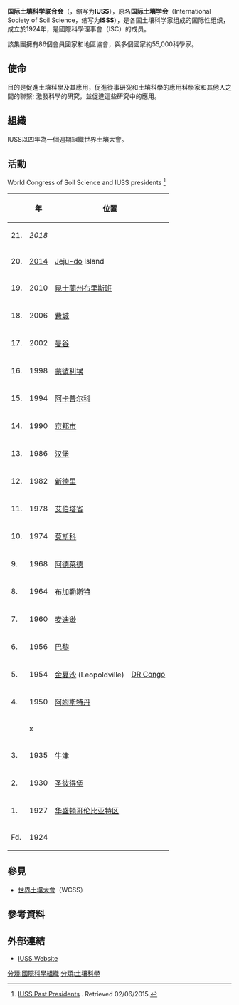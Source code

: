 {{Infobox organization
|name           = 國際土壤科學聯盟
|image          = 
|image_border   = 
|size           = 
|alt            =
|caption        = IUSS
|map            =
|msize          =
|malt           =
|mcaption       =
|abbreviation   = IUSS
|motto          = 
|formation      = 1924
|extinction     =
|type           = {{tsl|en|International nongovernmental organization||INGO}}
|status         =
|purpose        = 
|headquarters   = 
|location       = 
|region_served  = Worldwide
|membership     =
|language       = English
|leader_title   = President
|leader_name    = Rainer Horn <br/>{{flagcountry|Germany}}
|main_organ     =
|parent_organization = [[國際科學理事會_(ICSU)|International Council for Science]]
|affiliations   = 
|num_staff      =
|num_volunteers =
|budget         = 
|website        =   [http://www.iuss.org/ IUSS Official website]
|remarks        = 
}}

'''国际土壤科学联合会'''（{{lang-en|International Union of Soil Sciences}}，缩写为'''IUSS'''），原名'''国际土壤学会'''（International Society of Soil Science，缩写为'''ISSS'''），是各国土壤科学家组成的国际性组织，成立於1924年，是國際科學理事會（ISC）的成员。 

該集團擁有86個會員國家和地區協會，與多個國家約55,000科學家。

== 使命 ==
目的是促進土壤科學及其應用，促進從事研究和土壤科學的應用科學家和其他人之間的聯繫; 激發科學的研究，並促進這些研究中的應用。

== 組織 == 
IUSS以四年為一個週期組織世界土壤大會。
<!-- IUSS 在以下領域有分部和委員會：===1. Division 1 - Soils in space and time===
*C1.1 Soil morphology and micromorphology 
*C1.2 Soil geography
*C1.3 Soil genesis
*C1.4 Soil classification 
*C1.5 Pedometrics 
*C1.6 Paleopedology

===2.Division 2 - Soil properties and processes===
*C2.1 Soil physics 
*C2.2 Soil chemistry 
*C2.3 Soil biology
*C2.4 Soil mineralogy
*C2.5 Soil interfacial reactions

===3.	Division 3 - Soil use and management===
*C3.1 Soil evaluation and land use planning 
*C3.2 Soil and water conservation
*C3.3 Soil fertility and plant nutrition 
*C3.4 Soil engineering and technology
*C3.5 Soil degradation control, remediation, and reclamation

===4.	Division 4 - The role of soil in sustaining society and the environment===
*C4.1 Soil and the environment
*C4.2 Soil, food security, and human health 
*C4.3 Soil and land use change
*C4.4 Soil education and public awareness 
*C4.5 History, philosophy, and sociology of soil science

This structure and the commissions have grown from the original six commissions established in 1924.  The IUSS is a founding partner of the {{tsl|en|International Year of Planet Earth||International Year of Planet Earth}} and supports all of its activities. The IUSS has contributed to the International Year of Planet Earth’s brochure “Soil – earth’s living skin”, which has been translated into several languages.  -->

== 活動 ==
World Congress of Soil Science and IUSS presidents <ref>[http://www.iuss.org/index.php?article_id=89 IUSS Past Presidents] {{Wayback|url=http://www.iuss.org/index.php?article_id=89 |date=20190517013431 }}. Retrieved 02/06/2015.</ref>
{| class="wikitable" 
! !! 年 !!colspan="2"| 位置 !!colspan="3"| 主席
|-
| 21. || ''2018'' || ||  {{flagcountry|Brazil}} || || ||
|-
| 20. || [https://web.archive.org/web/20150801004635/http://20wcss.org/ 2014] || [[济州岛|Jeju-do]] Island || {{flagcountry|South Korea}} || ''2014-2018'' || ''Rainer Horn'' || {{flagcountry|Germany}}
|-
| 19. || 2010 || [[昆士蘭州|昆士蘭州]][[布里斯班|布里斯班]] || {{flagcountry|Australia}} || 2010-2014 || J.E. Yang || {{flagcountry|South Korea}}
|-
| 18. || 2006 || [[費城|費城]] || {{flagcountry|United States}} || 2006-2010 || R.S. Swift || {{flagcountry|Australia}}
|-
| 17. || 2002 || [[曼谷|曼谷]] || {{flagcountry|Thailand}} || 2002-2006 || D.L. Sparks || {{flagcountry|USA}}
|-
| 16. || 1998 || [[蒙彼利埃|蒙彼利埃]] || {{flagcountry|France}} || 1998-2002 || S. Theerawong || {{flagcountry|Thailand}}
|-
| 15. || 1994 || [[阿卡普尔科|阿卡普尔科]] || {{flagcountry|Mexico}} || 1994-1998 || A. Ruellan || {{flagcountry|France}}
|-
| 14. || 1990 || [[京都市|京都市]] || {{flagcountry|Japan}} || 1990-1994 || A.A. Santelises || {{flagcountry|Mexico}}
|-
| 13. || 1986 || [[汉堡|汉堡]] || {{flagcountry|FRG}} || 1986-1990 || A. Tanaka || {{flagcountry|Japan}}
|-
| 12. || 1982 || [[新德里|新德里]] || {{flagcountry|India}} || 1982-1986 || K.H. Hartge || {{flagcountry|FRG}}
|-
| 11. || 1978 || [[艾伯塔省|艾伯塔省]] || {{flagcountry|Canada}} || 1978-1982 || J.S. Kanwar || {{flagcountry|India}}
|-
| 10. || 1974 || [[莫斯科|莫斯科]] || {{flagcountry|USSR}} || 1974-1978 || C.F. Bentley || {{flagcountry|Canada}}
|-
| 9. || 1968 || [[阿德莱德|阿德莱德]] || {{flagcountry|Australia}} || 1968-1974 || V.A. Kovda || {{flagcountry|USSR}}
|-
| 8. || 1964 || [[布加勒斯特|布加勒斯特]] || {{flagcountry|Romania}} || 1964-1968 || E.G. Hallsworth || {{flagcountry|Australia}}
|-
| 7. || 1960 || [[麦迪逊|麦迪逊]] || {{flagcountry|United States}} || 1960-1964 || N.C. Cernescu || {{flagcountry|Romania}}
|-
| 6. || 1956 || [[巴黎|巴黎]] || {{flagcountry|France}} || 1956-1960 || R. Bradfield || {{flagcountry|USA}}
|-
| 5. || 1954 || [[金夏沙|金夏沙]] (Leopoldville) || {{flagicon|COD}} [[刚果民主共和国|DR Congo]]|| 1954-1956 || A. Oudin || {{flagcountry|France}}
|-
| 4. || 1950 || [[阿姆斯特丹|阿姆斯特丹]] || {{flagcountry|Netherlands}} || 1950-1954 || R. Tavernier || {{flagcountry|Belgium}}
|-
| || x || || || 1950 || C.H. Edelman || {{flagcountry|Netherlands}}
|-
| 3. || 1935 || [[牛津|牛津]] || {{flagcountry|England}} || || ||
|-
| 2. || 1930 || [[圣彼得堡|圣彼得堡]] || {{flagcountry|USSR}} || 1930-1935 || J. Russell || {{flagcountry|UK}}
|-
| 1. || 1927 || [[华盛顿哥伦比亚特区|华盛顿哥伦比亚特区]] || {{flagcountry|United States}} || 1927-1930 || K. Gedroiz || {{flagcountry|USSR}}
|-
| Fd. || 1924 || || || 1924-1927 || J.G. Lipman || {{flagcountry|USA}}
|}

== 參見 ==
* [[世界土壤大會|世界土壤大會]]（WCSS）

== 參考資料 ==
{{Reflist}}

== 外部連結 ==
* [http://www.iuss.org IUSS Website]{{Wayback|url=http://www.iuss.org/ |date=20070405104020 }}

{{國際科學理事會}}
{{土壤科學}}

{{Authority Control}}
{{DEFAULTSORT:}}
[[分類:國際科學組織|分類:國際科學組織]]
[[分類:土壤科學|分類:土壤科學]]